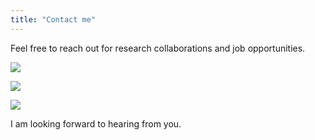 ```yaml
---
title: "Contact me"
---
```


Feel free to reach out for research collaborations and job opportunities. 

[<img src="icons8-twitter-16.png">](https://twitter.com/LucianaChavezR1) 

[<img src="icons8-gmail-logo-48.png">](mailto:luciana.ch41@gmail.com) 

[<img src="icons8-github-24.png">](https://github.com/Luciana-cloud)

I am looking forward to hearing from you.